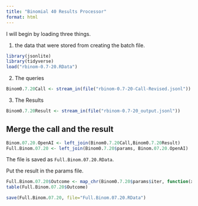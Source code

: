 ```yaml
---
title: "Binomial 40 Results Processor"
format: html
---
```


I will begin by loading three things.  

1. the data that were stored from creating the batch file.

```r
library(jsonlite)
library(tidyverse)
load("rbinom-0.7-20.RData")
```

2. The queries

```r
Binom0.7.20Call <- stream_in(file("rbinom-0.7-20-Call-Revised.jsonl"))
```

3. The Results

```r
Binom0.7.20Result <- stream_in(file("rbinom-0.7-20_output.jsonl"))
```

## Merge the call and the result

```r
Binom.07.20.OpenAI <- left_join(Binom0.7.20Call,Binom0.7.20Result)
Full.Binom.07.20 <- left_join(Binom0.7.20$params, Binom.07.20.OpenAI)
```

The file is saved as `Full.Binom.07.20.RData`.

Put the result in the params file.

```r
Full.Binom.07.20$Outcome <- map_chr(Binom0.7.20$params$iter, function(x) { unlist(Binom0.7.20Result$response$body$choices[[x]][[2]][2]) })
table(Full.Binom.07.20$Outcome)
```

```r
save(Full.Binom.07.20, file="Full.Binom.07.20.RData")
```

